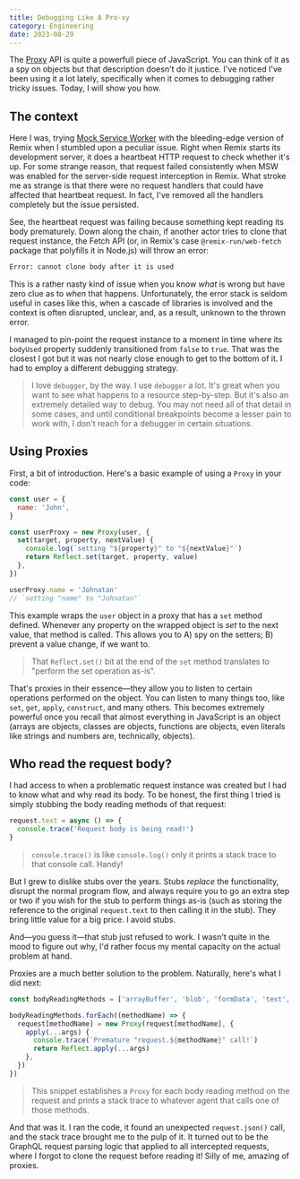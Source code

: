 ```yaml
---
title: Debugging Like A Pro-xy
category: Engineering
date: 2023-08-29
---
```


The [Proxy](https://developer.mozilla.org/en-US/docs/Web/JavaScript/Reference/Global_Objects/Proxy) API is quite a powerfull piece of JavaScript. You can think of it as a spy on objects but that description doesn't do it justice. I've noticed I've been using it a lot lately, specifically when it comes to debugging rather tricky issues. Today, I will show you how.

## The context

Here I was, trying [Mock Service Worker](https://github.com/mswjs/msw) with the bleeding-edge version of Remix when I stumbled upon a peculiar issue. Right when Remix starts its development server, it does a heartbeat HTTP request to check whether it's up. For some strange reason, that request failed consistently when MSW was enabled for the server-side request interception in Remix. What stroke me as strange is that there were no request handlers that could have affected that heartbeat request. In fact, I've removed all the handlers completely but the issue persisted.

See, the heartbeat request was failing because something kept reading its body prematurely. Down along the chain, if another actor tries to clone that request instance, the Fetch API (or, in Remix's case `@remix-run/web-fetch` package that polyfills it in Node.js) will throw an error:

```bash
Error: cannot clone body after it is used
```

This is a rather nasty kind of issue when you know _what_ is wrong but have zero clue as to _when_ that happens. Unfortunately, the error stack is seldom useful in cases like this, when a cascade of libraries is involved and the context is often disrupted, unclear, and, as a result, unknown to the thrown error.

I managed to pin-point the request instance to a moment in time where its `bodyUsed` property suddenly transitioned from `false` to `true`. That was the closest I got but it was not nearly close enough to get to the bottom of it. I had to employ a different debugging strategy.

> I love `debugger`, by the way. I use `debugger` a lot. It's great when you want to see what happens to a resource step-by-step. But it's also an extremely detailed way to debug. You may not need all of that detail in some cases, and until conditional breakpoints become a lesser pain to work with, I don't reach for a debugger in certain situations.

## Using Proxies

First, a bit of introduction. Here's a basic example of using a `Proxy` in your code:

```js
const user = {
  name: 'John',
}

const userProxy = new Proxy(user, {
  set(target, property, nextValue) {
    console.log(`setting "${property}" to "${nextValue}"`)
    return Reflect.set(target, property, value)
  },
})

userProxy.name = 'Johnatan'
// `setting "name" to "Johnatan"`
```

This example wraps the `user` object in a proxy that has a `set` method defined. Whenever any property on the wrapped object is _set_ to the next value, that method is called. This allows you to A) spy on the setters; B) prevent a value change, if we want to.

> That `Reflect.set()` bit at the end of the `set` method translates to "perform the set operation as-is".

That's proxies in their essence—they allow you to listen to certain operations performed on the object. You can listen to many things too, like `set`, `get`, `apply`, `construct`, and many others. This becomes extremely powerful once you recall that almost everything in JavaScript is an object (arrays are objects, classes are objects, functions are objects, even literals like strings and numbers are, technically, objects).

## Who read the request body?

I had access to when a problematic request instance was created but I had to know what and why read its body. To be honest, the first thing I tried is simply stubbing the body reading methods of that request:

```js
request.text = async () => {
  console.trace('Request body is being read!')
}
```

> `console.trace()` is like `console.log()` only it prints a stack trace to that console call. Handy!

But I grew to dislike stubs over the years. Stubs _replace_ the functionality, disrupt the normal program flow, and always require you to go an extra step or two if you wish for the stub to perform things as-is (such as storing the reference to the original `request.text` to then calling it in the stub). They bring little value for a big price. I avoid stubs.

And—you guess it—that stub just refused to work. I wasn't quite in the mood to figure out why, I'd rather focus my mental capacity on the actual problem at hand.

Proxies are a much better solution to the problem. Naturally, here's what I did next:

```js
const bodyReadingMethods = ['arrayBuffer', 'blob', 'formData', 'text', 'json']

bodyReadingMethods.forEach((methodName) => {
  request[methodName] = new Proxy(request[methodName], {
    apply(...args) {
      console.trace(`Premature "request.${methodName}" call!`)
      return Reflect.apply(...args)
    },
  })
})
```

> This snippet establishes a `Proxy` for each body reading method on the request and prints a stack trace to whatever agent that calls one of those methods.

And that was it. I ran the code, it found an unexpected `request.json()` call, and the stack trace brought me to the pulp of it. It turned out to be the GraphQL request parsing logic that applied to all intercepted requests, where I forgot to clone the request before reading it! Silly of me, amazing of proxies.
